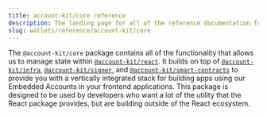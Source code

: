 ```yaml
---
title: account-kit/core reference
description: The landing page for all of the reference documentation for @account-kit/core
slug: wallets/reference/account-kit/core
---
```


The `@account-kit/core` package contains all of the functionality that allows us to manage state within [`@account-kit/react`](/wallets/reference/account-kit/react). It builds on top of [`@account-kit/infra`](/wallets/reference/account-kit/infra),
[`@account-kit/signer`](/wallets/reference/account-kit/signer), and [`@account-kit/smart-contracts`](/wallets/reference/account-kit/smart-contracts) to provide you with a vertically integrated stack for building apps using our Embedded Accounts in your frontend applications.
This package is designed to be used by developers who want a lot of the utility that the React package provides, but are building outside of the React ecosystem.
